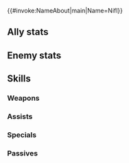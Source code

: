 {{#invoke:NameAbout|main|Name=Nifl}}{{HeroPage Tabs}}
{{Hero Infobox
|Name=Nifl
|Title=God of Ice
|Origin=Fire Emblem Heroes
|Gender=Female
|WeaponType=Blue Breath
|MoveType=Cavalry
|actorEN=Anairis Quiñones
|actorJP=高橋李依
|artist=ヤスダスズヒト
|randomStartTime=2021-08-19T07:00:00Z
|additionDate=2021-07-06
|releaseDate=July 19, 2021
|poolDate=August 5, 2021
|poolRarities=5
|cv1=0
|cv2=200050
|Person=Nifl
|TagID=ニフル
|InternalID=683
|EnemyInternalID=74
|Properties=tiara,specRate_202402
|description=The god of Nifl, the Kingdom of Ice. Her frozen personality is as cold and distant as her realm.
}}
==Ally stats==
{{Stats Page|noheader=1
|Lv1HP=17|Lv1ATK=8|Lv1SPD=10|Lv1DEF=8|Lv1RES=6
|GRHP=50|GRATK=70|GRSPD=70|GRDEF=45|GRRES=40
}}
==Enemy stats==
{{Stats Page/Enemy|noheader=1
|Lv1HP=17|Lv1ATK=8|Lv1SPD=10|Lv1DEF=8|Lv1RES=6
|GRHP=50|GRATK=70|GRSPD=70|GRDEF=45|GRRES=40
}}
==Skills==
===Weapons===
{{Weapons Table
|weapon1=Fire Breath
|weapon1Default=1
|weapon1Unlock=1
|weapon2=Fire Breath+
|weapon2Default=2
|weapon2Unlock=2
|weapon3=Flametongue
|weapon3Default=4
|weapon3Unlock=3
|weapon4=Frostbite Breath
|weapon4Default=5
|weapon4Unlock=5
|hasEnemy=1
}}

===Assists===
{{Assists Table
|assist1=Rally Resistance
|assist1Default=4
|assist1Unlock=3
|assist2=Rally Def/Res
|assist2Unlock=4
|assist3=Rally Def/Res+
|assist3Unlock=5
}}
===Specials===
{{Specials Table}}
===Passives===
{{Passives Table
|passiveA1=AR-D Atk/Spd 1
|passiveA2=AR-D Atk/Spd 2
|passiveA3=AR-D Atk/Spd 3
|passiveA4=AR-D Atk/Spd 4
|passiveA1Unlock=2
|passiveA2Unlock=3
|passiveA3Unlock=4
|passiveA4Unlock=5
|passiveB1=Lull Atk/Spd 1
|passiveB2=Lull Atk/Spd 2
|passiveB3=Lull Atk/Spd 3
|passiveB1Unlock=1
|passiveB2Unlock=2
|passiveB3Unlock=4
|passiveC1=Domain of Ice
|passiveC1Unlock=5
}}
{{Heroes Navbox}}
{{Enemies Navbox}}